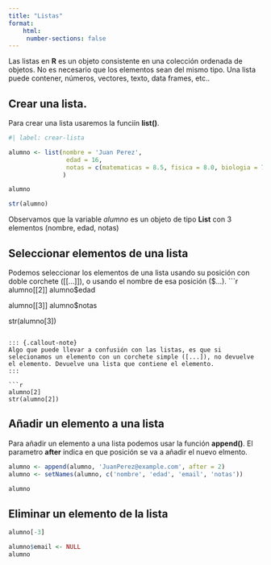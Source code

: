 ```yaml
---
title: "Listas"
format: 
    html:
     number-sections: false
---
```


Las listas en **R** es un objeto consistente en una colección ordenada de objetos. No es necesario que los elementos sean del mismo tipo. Una lista puede contener, números, vectores, texto, data frames, etc..

## Crear una lista.
Para crear una lista usaremos la funciín **list()**.
```r
#| label: crear-lista

alumno <- list(nombre = 'Juan Perez', 
                edad = 16, 
                notas = c(matematicas = 8.5, fisica = 8.0, biologia = 7.5)
               ) 

alumno

str(alumno)
```

Observamos que la variable *alumno* es un objeto de tipo **List** con 3 elementos (nombre, edad, notas)

## Seleccionar elementos de una lista
Podemos seleccionar los elementos de una lista usando su posición con doble corchete ([[...]]), o usando el nombre de esa posición ($...).
```r
alumno[[2]]
alumno$edad

alumno[[3]]
alumno$notas

str(alumno[3])
```

::: {.callout-note}
Algo que puede llevar a confusión con las listas, es que si selecionamos un elemento con un corchete simple ([...]), no devuelve el elemento. Devuelve una lista que contiene el elemento.
:::

```r
alumno[2]
str(alumno[2])
```

## Añadir un elemento a una lista

Para añadir un elemento a una lista podemos usar la función **append()**. El parametro **after** indica en que posición se va a añadir el nuevo elmento.

```r
alumno <- append(alumno, 'JuanPerez@example.com', after = 2)
alumno <- setNames(alumno, c('nombre', 'edad', 'email', 'notas'))

alumno
```
## Eliminar un elemento de la lista

```r
alumno[-3]

alumno$email <- NULL
alumno
```